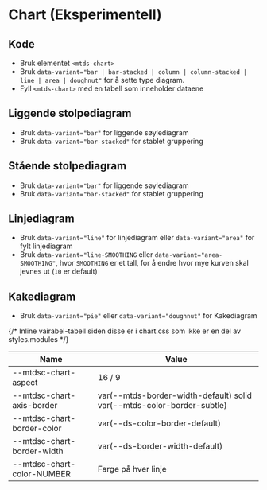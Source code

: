 
<Meta of={stories} />

# Chart (Eksperimentell)

<JumpTo />

## Kode
- Bruk elementet `<mtds-chart>`
- Bruk `data-variant="bar | bar-stacked | column | column-stacked | line | area | doughnut"` for å sette type diagram.
- Fyll `<mtds-chart>` med en tabell som inneholder dataene
<Canvas of={stories.Default} />

## Liggende stolpediagram
- Bruk `data-variant="bar"` for liggende søylediagram
- Bruk `data-variant="bar-stacked"` for stablet gruppering
<Grid data-items="300"><Canvas of={stories.Bar} /><Canvas of={stories.BarStacked} /></Grid>

## Stående stolpediagram
- Bruk `data-variant="bar"` for liggende søylediagram
- Bruk `data-variant="bar-stacked"` for stablet gruppering
<Grid data-items="300"><Canvas of={stories.Bar} /><Canvas of={stories.BarStacked} /></Grid>

## Linjediagram
- Bruk `data-variant="line"` for linjediagram eller  `data-variant="area"` for fylt linjediagram
- Bruk `data-variant="line-SMOOTHING` eller `data-variant="area-SMOOTHING"`, hvor `SMOOTHING` er et tall, for å endre hvor mye kurven skal jevnes ut (`10` er default)
<Grid data-items="300"><Canvas of={stories.Line} /><Canvas of={stories.Area} /></Grid>

## Kakediagram
- Bruk `data-variant="pie"` eller `data-variant="doughnut"` for Kakediagram
<Grid data-items="300"><Canvas of={stories.Pie} /><Canvas of={stories.Doughnut} /></Grid>

{/* Inline vairabel-tabell siden disse er i chart.css som ikke er en del av styles.modules */}
<CssVariables component='chart' />
<Table data-fixed>
<thead><tr><th>Name</th><th>Value</th></tr></thead>
<tbody>
<tr><td>--mtdsc-chart-aspect</td><td>16 / 9</td></tr>
<tr><td>--mtdsc-chart-axis-border</td><td>var(--mtds-border-width-default) solid var(--mtds-color-border-subtle)</td></tr>
<tr><td>--mtdsc-chart-border-color</td><td>var(--ds-color-border-default)</td></tr>
<tr><td>--mtdsc-chart-border-width</td><td>var(--ds-border-width-default)</td></tr>
<tr><td>--mtdsc-chart-color-NUMBER</td><td>Farge på hver linje</td></tr>
</tbody>
</Table>